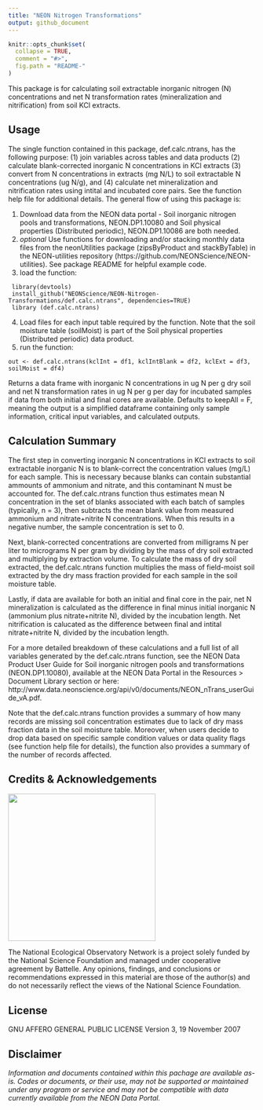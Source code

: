 ```yaml
---
title: "NEON Nitrogen Transformations"
output: github_document
---
```


<!-- README.md is generated from README.Rmd. Please edit that file -->

```r
knitr::opts_chunk$set(
  collapse = TRUE,
  comment = "#>",
  fig.path = "README-"
)

```
<!-- ****** Description ****** -->

This package is for calculating soil extractable inorganic nitrogen (N) concentrations and net N transformation rates (mineralization and nitrification) from soil KCl extracts.

<!-- ****** Usage ****** -->
## Usage
The single function contained in this package, def.calc.ntrans, has the following purpose: (1) join variables across tables and data products (2) calculate blank-corrected inorganic N concentrations in KCl extracts (3) convert from N concentrations in extracts (mg N/L) to soil extractable N concentrations (ug N/g), and (4) calculate net mineralization and nitrification rates using intital and incubated core pairs. See the function help file for additional details. The general flow of using this package is:

1. Download data from the NEON data portal - Soil inorganic nitrogen pools and transformations,
NEON.DP1.10080 and Soil physical properties (Distributed periodic), NEON.DP1.10086 are both needed.
2. _optional_ Use functions for downloading and/or stacking monthly data files from the neonUtilities package (zipsByProduct and stackByTable) in the NEON-utilities repository (https://github.com/NEONScience/NEON-utilities). See package README for helpful example code.
3. load the function:  
```
 library(devtools)  
 install_github("NEONScience/NEON-Nitrogen-Transformations/def.calc.ntrans", dependencies=TRUE)  
 library (def.calc.ntrans)  
```
4. Load files for each input table required by the function. Note that the soil moisture table (soilMoist) is part of the Soil physical properties (Distributed periodic) data product.
5. run the function:  
```
out <- def.calc.ntrans(kclInt = df1, kclIntBlank = df2, kclExt = df3, soilMoist = df4) 
```
Returns a data frame with inorganic N concentrations in ug N per g dry soil and net N transformation rates in ug N per g per day for incubated samples if data from both initial and final cores are available. Defaults to keepAll = F, meaning the output is a simplified dataframe containing only sample information, critical input variables, and calculated outputs. 

<!-- ****** Calculation Summary ****** -->
## Calculation Summary
The first step in converting inorganic N concentrations in KCl extracts to soil extractable inorganic N is to  blank-correct the concentration values (mg/L) for each sample. This is necessary because blanks can contain substantial ammounts of ammonium and nitrate, and this contaminant N must be accounted for. The def.calc.ntrans function thus estimates mean N concentration in the set of blanks associated with each batch of samples (typically, n = 3), then subtracts the mean blank value from measured ammonium and nitrate+nitrite N concentrations. When this results in a negative number, the sample concentration is set to 0.

Next, blank-corrected concentrations are converted from milligrams N per liter to micrograms N per gram by dividing by the mass of dry soil extracted and multiplying by extraction volume. To calculate the mass of dry soil extracted, the def.calc.ntrans function multiplies the mass of field-moist soil extracted by the dry mass fraction provided for each sample in the soil moisture table.

Lastly, if data are available for both an initial and final core in the pair, net N mineralization is calculated as the difference in final minus initial inorganic N (ammonium plus nitrate+nitrite N), divided by the incubation length. Net nitrification is calucated as the difference between final and intital nitrate+nitrite N, divided by the incubation length.

For a more detailed breakdown of these calculations and a full list of all variables generated by the def.calc.ntrans function, see the NEON Data Product User Guide for Soil inorganic nitrogen pools and transformations (NEON.DP1.10080), available at the NEON Data Portal in the Resources > Document Library section or here: http://www.data.neonscience.org/api/v0/documents/NEON_nTrans_userGuide_vA.pdf.

Note that the def.calc.ntrans function provides a summary of how many records are missing soil concentration estimates due to lack of dry mass fraction data in the soil moisture table. Moreover, when users decide to drop data based on specific sample condition values or data quality flags (see function help file for details), the function also provides a summary of the number of records affected.

<!-- ****** Acknowledgements ****** -->
## Credits & Acknowledgements

<!-- HTML tags to produce image, resize, add hyperlink. -->
<!-- ONLY WORKS WITH HTML or GITHUB documents -->
<a href="http://www.neonscience.org/">
<img src="logo.png" width="300px" />
</a>


<!-- Acknowledgements text -->
The National Ecological Observatory Network is a project solely funded by the National Science Foundation and managed under cooperative agreement by Battelle. Any opinions, findings, and conclusions or recommendations expressed in this material are those of the author(s) and do not necessarily reflect the views of the National Science Foundation.



<!-- ****** License ****** -->
## License

GNU AFFERO GENERAL PUBLIC LICENSE Version 3, 19 November 2007



<!-- ****** Disclaimer ****** -->
## Disclaimer

*Information and documents contained within this pachage are available as-is. Codes or documents, or their use, may not be supported or maintained under any program or service and may not be compatible with data currently available from the NEON Data Portal.*